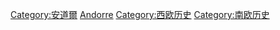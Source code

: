 {{Commonscat|History of Andorra}}

[[Category:安道爾|Category:安道爾]]
[[Category:歐洲各國歷史‎|Andorre]]
[[Category:西欧历史|Category:西欧历史]]
[[Category:南欧历史|Category:南欧历史]]